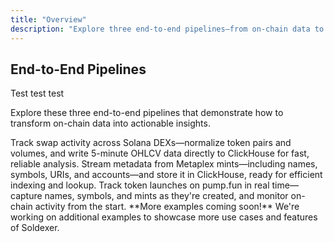 ```yaml
---
title: "Overview"
description: "Explore three end-to-end pipelines—from on-chain data to ClickHouse-ready insights"
---
```


## End-to-End Pipelines

Test test test

Explore these three end-to-end pipelines that demonstrate how to transform on-chain data into actionable insights.

<CardGroup cols={3}>
  <Card title="Swaps on Solana" icon="arrows-rotate" href="/examples/example-1">
    Track swap activity across Solana DEXs—normalize token pairs and volumes,
    and write 5-minute OHLCV data directly to ClickHouse for fast, reliable
    analysis.
  </Card>
  <Card title="Metaplex NFT metadata" icon="image" href="/examples/example-2">
    Stream metadata from Metaplex mints—including names, symbols, URIs, and
    accounts—and store it in ClickHouse, ready for efficient indexing and
    lookup.
  </Card>
  <Card title="pump.fun tokens" icon="rocket" href="/examples/example-3">
    Track token launches on pump.fun in real time—capture names, symbols, and
    mints as they're created, and monitor on-chain activity from the start.
  </Card>
</CardGroup>

<Note>
  **More examples coming soon!** We're working on additional examples to showcase
  more use cases and features of Soldexer.
</Note>
